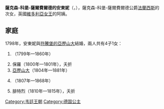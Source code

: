 {{Multiple issues|
{{Expand language|1=en|time=2021-01-07T14:29:24+00:00}}
{{Unreferenced|time=2021-01-07T14:29:24+00:00}}
}}
{{Infobox noble
| name        = 薩克森-科堡-薩爾費爾德的安東妮
| image       = 1779 Antoinette.jpg
| birth_date  = {{birth date|1779|8|28|df=y}}
| birth_place = [[科堡|科堡]]
| death_date  = {{death date and age|1824|3|14|1779|8|28|df=y}}
| death_place = [[聖彼得堡|聖彼得堡]]
| noble family= [[韋廷王朝|韋廷王朝]]
| father      = [[法蘭西斯_(薩克森-科堡-薩爾費爾德)|薩克森-科堡-薩爾費爾德公爵法蘭西斯]]
| mother      = [[羅伊斯-埃伯斯多夫的奧古斯塔|羅伊斯-埃伯斯多夫的奧古斯塔]]
}}
'''薩克森-科堡-薩爾費爾德的安東妮'''（{{lang-de|Antoinette von Sachsen-Coburg-Saalfeld}}，{{bd|1779年|8月28日|1824年|3月14日}}），薩克森-科堡-薩爾費爾德公爵[[法蘭西斯_(薩克森-科堡-薩爾費爾德)|法蘭西斯]]的次女，英國[[维多利亚_(英国女王)|維多利亞女王]]的阿姨。

== 家庭 ==
1798年，安東妮與[[符騰堡的亞歷山大_(1771-1833)|符騰堡的亞歷山大]]結婚，兩人共有4子1女：
# {{le|符騰堡的瑪麗|Duchess Marie of Württemberg|瑪麗}}（1799年—1860年）
# 保羅（1800年—1801年），夭折
# [[符騰堡的亞歷山大_(1804-1881)|亞歷山大]]（1804年—1881年）
# {{link-de|符騰堡的恩斯特|Ernst von Württemberg|恩斯特}}（1807年—1868年）
# 腓特烈（1810年—1815年），夭折

[[Category:韦廷王朝|Category:韦廷王朝]]
[[Category:德国公主|Category:德国公主]]